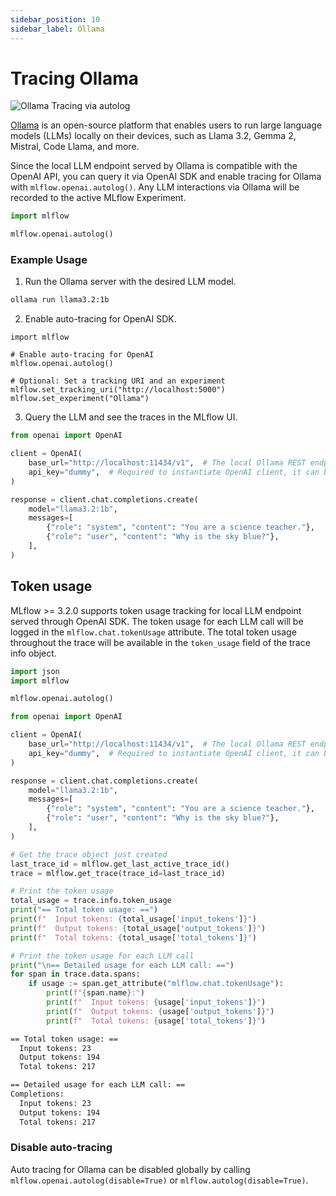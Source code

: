 ```yaml
---
sidebar_position: 10
sidebar_label: Ollama
---
```



# Tracing Ollama

![Ollama Tracing via autolog](/images/llms/tracing/ollama-tracing.png)

[Ollama](https://ollama.com/) is an open-source platform that enables users to run large language models (LLMs) locally on their devices, such as Llama 3.2, Gemma 2, Mistral, Code Llama, and more.

Since the local LLM endpoint served by Ollama is compatible with the OpenAI API, you can query it via OpenAI SDK and enable tracing for Ollama with `mlflow.openai.autolog()`. Any LLM interactions via Ollama will be recorded to the active MLflow Experiment.

```python
import mlflow

mlflow.openai.autolog()
```

### Example Usage

1. Run the Ollama server with the desired LLM model.

```bash
ollama run llama3.2:1b
```

2. Enable auto-tracing for OpenAI SDK.

```
import mlflow

# Enable auto-tracing for OpenAI
mlflow.openai.autolog()

# Optional: Set a tracking URI and an experiment
mlflow.set_tracking_uri("http://localhost:5000")
mlflow.set_experiment("Ollama")
```

3. Query the LLM and see the traces in the MLflow UI.

```python
from openai import OpenAI

client = OpenAI(
    base_url="http://localhost:11434/v1",  # The local Ollama REST endpoint
    api_key="dummy",  # Required to instantiate OpenAI client, it can be a random string
)

response = client.chat.completions.create(
    model="llama3.2:1b",
    messages=[
        {"role": "system", "content": "You are a science teacher."},
        {"role": "user", "content": "Why is the sky blue?"},
    ],
)
```

## Token usage

MLflow >= 3.2.0 supports token usage tracking for local LLM endpoint served through OpenAI SDK. The token usage for each LLM call will be logged in the `mlflow.chat.tokenUsage` attribute. The total token usage throughout the trace will be
available in the `token_usage` field of the trace info object.

```python
import json
import mlflow

mlflow.openai.autolog()

from openai import OpenAI

client = OpenAI(
    base_url="http://localhost:11434/v1",  # The local Ollama REST endpoint
    api_key="dummy",  # Required to instantiate OpenAI client, it can be a random string
)

response = client.chat.completions.create(
    model="llama3.2:1b",
    messages=[
        {"role": "system", "content": "You are a science teacher."},
        {"role": "user", "content": "Why is the sky blue?"},
    ],
)

# Get the trace object just created
last_trace_id = mlflow.get_last_active_trace_id()
trace = mlflow.get_trace(trace_id=last_trace_id)

# Print the token usage
total_usage = trace.info.token_usage
print("== Total token usage: ==")
print(f"  Input tokens: {total_usage['input_tokens']}")
print(f"  Output tokens: {total_usage['output_tokens']}")
print(f"  Total tokens: {total_usage['total_tokens']}")

# Print the token usage for each LLM call
print("\n== Detailed usage for each LLM call: ==")
for span in trace.data.spans:
    if usage := span.get_attribute("mlflow.chat.tokenUsage"):
        print(f"{span.name}:")
        print(f"  Input tokens: {usage['input_tokens']}")
        print(f"  Output tokens: {usage['output_tokens']}")
        print(f"  Total tokens: {usage['total_tokens']}")
```

```bash
== Total token usage: ==
  Input tokens: 23
  Output tokens: 194
  Total tokens: 217

== Detailed usage for each LLM call: ==
Completions:
  Input tokens: 23
  Output tokens: 194
  Total tokens: 217
```

### Disable auto-tracing

Auto tracing for Ollama can be disabled globally by calling `mlflow.openai.autolog(disable=True)` or `mlflow.autolog(disable=True)`.
